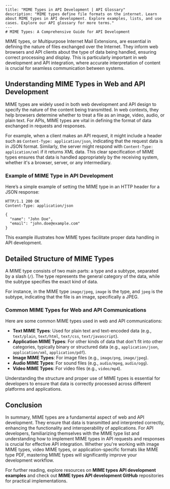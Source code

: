 
    ---
    title: "MIME Types in API Development | API Glossary"
    description: "MIME types define file formats on the internet. Learn about MIME types in API development. Explore examples, lists, and use cases. Explore our API glossary for more terms."
    ---
    # MIME Types: A Comprehensive Guide for API Development

MIME types, or Multipurpose Internet Mail Extensions, are essential in defining the nature of files exchanged over the Internet. They inform web browsers and API clients about the type of data being handled, ensuring correct processing and display. This is particularly important in web development and API integration, where accurate interpretation of content is crucial for seamless communication between systems.

## Understanding MIME Types in Web and API Development

MIME types are widely used in both web development and API design to specify the nature of the content being transmitted. In web contexts, they help browsers determine whether to treat a file as an image, video, audio, or plain text. For APIs, MIME types are vital in defining the format of data exchanged in requests and responses.

For example, when a client makes an API request, it might include a header such as `Content-Type: application/json`, indicating that the request data is in JSON format. Similarly, the server might respond with `Content-Type: application/xml` if it returns XML data. This clear specification of MIME types ensures that data is handled appropriately by the receiving system, whether it's a browser, server, or any intermediary.

### Example of MIME Type in API Development

Here’s a simple example of setting the MIME type in an HTTP header for a JSON response:

```http
HTTP/1.1 200 OK
Content-Type: application/json

{
  "name": "John Doe",
  "email": "john.doe@example.com"
}
```

This example illustrates how MIME types facilitate proper data handling in API development.

## Detailed Structure of MIME Types

A MIME type consists of two main parts: a type and a subtype, separated by a slash (`/`). The type represents the general category of the data, while the subtype specifies the exact kind of data.

For instance, in the MIME type `image/jpeg`, `image` is the type, and `jpeg` is the subtype, indicating that the file is an image, specifically a JPEG.

### Common MIME Types for Web and API Communications

Here are some common MIME types used in web and API communications:

- **Text MIME Types**: Used for plain text and text-encoded data (e.g., `text/plain`, `text/html`, `text/css`, `text/javascript`).
- **Application MIME Types**: For other kinds of data that don't fit into other categories, typically binary or structured data (e.g., `application/json`, `application/xml`, `application/pdf`).
- **Image MIME Types**: For image files (e.g., `image/png`, `image/jpeg`).
- **Audio MIME Types**: For sound files (e.g., `audio/mpeg`, `audio/ogg`).
- **Video MIME Types**: For video files (e.g., `video/mp4`).

Understanding the structure and proper use of MIME types is essential for developers to ensure that data is correctly processed across different platforms and applications.

## Conclusion

In summary, MIME types are a fundamental aspect of web and API development. They ensure that data is transmitted and interpreted correctly, enhancing the functionality and interoperability of applications. For API developers, familiarizing themselves with the MIME type list and understanding how to implement MIME types in API requests and responses is crucial for effective API integration. Whether you're working with image MIME types, video MIME types, or application-specific formats like MIME type PDF, mastering MIME types will significantly improve your development workflow.

For further reading, explore resources on **MIME types API development examples** and check out **MIME types API development GitHub** repositories for practical implementations.
    